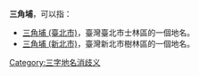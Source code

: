 '''三角埔'''，可以指：
* [[三角埔_(臺北市)|三角埔 (臺北市)]]，臺灣臺北市士林區的一個地名。
* [[三角埔_(新北市)|三角埔 (新北市)]]，臺灣新北市樹林區的一個地名。
{{disambig}}
[[Category:三字地名消歧义|Category:三字地名消歧义]]